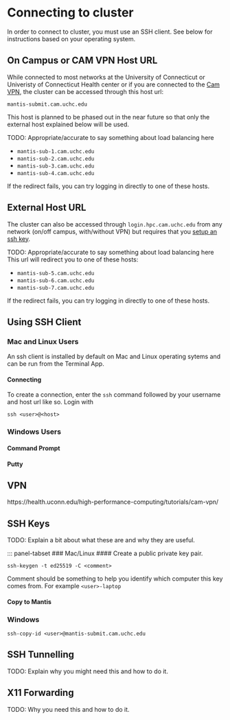 # Connecting to cluster
In order to connect to cluster, you must use an SSH client. See below for instructions based on your operating system.

## On Campus or CAM VPN Host URL
While connected to most networks at the University of Connecticut or Univeristy of Connecticut Health center or if you are connected to the [Cam VPN](), the cluster can be accessed through this host url: 

`mantis-submit.cam.uchc.edu` 

This host is planned to be phased out in the near future so that only the external host explained below will be used.

::: {.callout-tip}
TODO: Appropriate/accurate to say something about load balancing here

- `mantis-sub-1.cam.uchc.edu`
- `mantis-sub-2.cam.uchc.edu`
- `mantis-sub-3.cam.uchc.edu`
- `mantis-sub-4.cam.uchc.edu`

If the redirect fails, you can try logging in directly to one of these hosts.
:::


## External Host URL
The cluster can also be accessed through `login.hpc.cam.uchc.edu` from any network (on/off campus, with/without VPN) but requires that you [setup an ssh key](). 

::: {.callout-tip}
TODO: Appropriate/accurate to say something about load balancing here
This url will redirect you to one of these hosts:

- `mantis-sub-5.cam.uchc.edu`
- `mantis-sub-6.cam.uchc.edu`
- `mantis-sub-7.cam.uchc.edu`

If the redirect fails, you can try logging in directly to one of these hosts.
:::

## Using SSH Client

::: panel-tabset

### Mac and Linux Users
An ssh client is installed by default on Mac and Linux operating sytems and can be run from the Terminal App.

#### Connecting
To create a connection, enter the `ssh` command followed by your username and host url like so. 
Login with 

`ssh <user>@<host>` 


### Windows Users

::: panel-tabset
#### Command Prompt 
#### Putty
:::

:::


## VPN
https://health.uconn.edu/high-performance-computing/tutorials/cam-vpn/
<!--TODO: Move the documentation for vnp here eventually -->

## SSH Keys
TODO: Explain a bit about what these are and why they are useful.

::: panel-tabset
### Mac/Linux
#### Create a public private key pair.

`ssh-keygen -t ed25519 -C <comment> `

Comment should be something to help you identify which computer this key comes from. For example `<user>-laptop`

#### Copy to Mantis

### Windows

`ssh-copy-id <user>@mantis-submit.cam.uchc.edu`




## SSH Tunnelling
TODO: Explain why you might need this and how to do it.

## X11 Forwarding
TODO: Why you need this and how to do it.